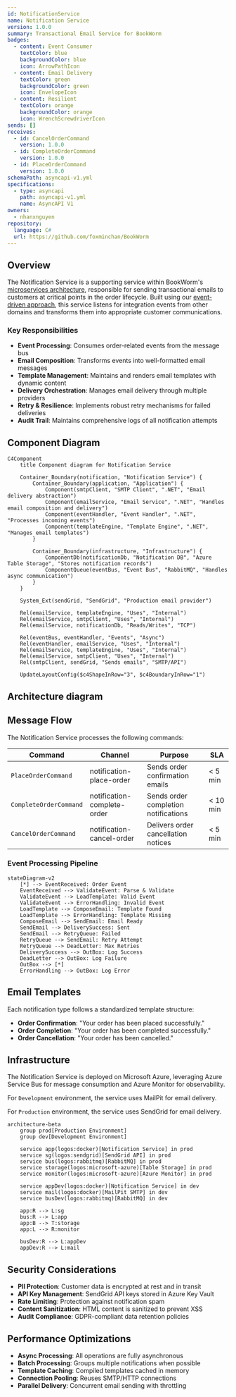```yaml
---
id: NotificationService
name: Notification Service
version: 1.0.0
summary: Transactional Email Service for BookWorm
badges:
  - content: Event Consumer
    textColor: blue
    backgroundColor: blue
    icon: ArrowPathIcon
  - content: Email Delivery
    textColor: green
    backgroundColor: green
    icon: EnvelopeIcon
  - content: Resilient
    textColor: orange
    backgroundColor: orange
    icon: WrenchScrewdriverIcon
sends: []
receives:
  - id: CancelOrderCommand
    version: 1.0.0
  - id: CompleteOrderCommand
    version: 1.0.0
  - id: PlaceOrderCommand
    version: 1.0.0
schemaPath: asyncapi-v1.yml
specifications:
  - type: asyncapi
    path: asyncapi-v1.yml
    name: AsyncAPI V1
owners:
  - nhanxnguyen
repository:
  language: C#
  url: https://github.com/foxminchan/BookWorm
---
```


<Tiles>
  <Tile
    icon="DocumentIcon"
    href={`/docs/services/${frontmatter.id}/${frontmatter.version}/changelog`}
    title="View the changelog"
    description="Want to know the history of this service? View the change logs"
  />
  <Tile
    icon="UserGroupIcon"
    href="/docs/users/nhanxnguyen"
    title="Contact the author"
    description="Any questions? Feel free to contact the owners"
  />
  <Tile
    icon="BoltIcon"
    href={`/visualiser/services/${frontmatter.id}/${frontmatter.version}`}
    title={`Receives ${frontmatter.receives.length} messages`}
    description="This service receives messages from other services"
  />
</Tiles>

## Overview

The Notification Service is a supporting service within BookWorm's [microservices architecture](https://foxminchan.github.io/BookWorm/architecture-decisions/adr-001-microservices-architecture), responsible for sending transactional emails to customers at critical points in the order lifecycle. Built using our [event-driven approach](https://foxminchan.github.io/BookWorm/architecture-decisions/adr-002-event-driven-cqrs), this service listens for integration events from other domains and transforms them into appropriate customer communications.

### Key Responsibilities

- **Event Processing**: Consumes order-related events from the message bus
- **Email Composition**: Transforms events into well-formatted email messages
- **Template Management**: Maintains and renders email templates with dynamic content
- **Delivery Orchestration**: Manages email delivery through multiple providers
- **Retry & Resilience**: Implements robust retry mechanisms for failed deliveries
- **Audit Trail**: Maintains comprehensive logs of all notification attempts

## Component Diagram

```mermaid
C4Component
    title Component diagram for Notification Service

    Container_Boundary(notification, "Notification Service") {
        Container_Boundary(application, "Application") {
            Component(smtpClient, "SMTP Client", ".NET", "Email delivery abstraction")
            Component(emailService, "Email Service", ".NET", "Handles email composition and delivery")
            Component(eventHandler, "Event Handler", ".NET", "Processes incoming events")
            Component(templateEngine, "Template Engine", ".NET", "Manages email templates")
        }

        Container_Boundary(infrastructure, "Infrastructure") {
            ComponentDb(notificationDb, "Notification DB", "Azure Table Storage", "Stores notification records")
            ComponentQueue(eventBus, "Event Bus", "RabbitMQ", "Handles async communication")
        }
    }

    System_Ext(sendGrid, "SendGrid", "Production email provider")

    Rel(emailService, templateEngine, "Uses", "Internal")
    Rel(emailService, smtpClient, "Uses", "Internal")
    Rel(emailService, notificationDb, "Reads/Writes", "TCP")

    Rel(eventBus, eventHandler, "Events", "Async")
    Rel(eventHandler, emailService, "Uses", "Internal")
    Rel(emailService, templateEngine, "Uses", "Internal")
    Rel(emailService, smtpClient, "Uses", "Internal")
    Rel(smtpClient, sendGrid, "Sends emails", "SMTP/API")

    UpdateLayoutConfig($c4ShapeInRow="3", $c4BoundaryInRow="1")
```

## Architecture diagram

<NodeGraph />

## Message Flow

The Notification Service processes the following commands:

| Command                | Channel                     | Purpose                              | SLA      |
| ---------------------- | --------------------------- | ------------------------------------ | -------- |
| `PlaceOrderCommand`    | notification-place-order    | Sends order confirmation emails      | < 5 min  |
| `CompleteOrderCommand` | notification-complete-order | Sends order completion notifications | < 10 min |
| `CancelOrderCommand`   | notification-cancel-order   | Delivers order cancellation notices  | < 5 min  |

### Event Processing Pipeline

```mermaid
stateDiagram-v2
    [*] --> EventReceived: Order Event
    EventReceived --> ValidateEvent: Parse & Validate
    ValidateEvent --> LoadTemplate: Valid Event
    ValidateEvent --> ErrorHandling: Invalid Event
    LoadTemplate --> ComposeEmail: Template Found
    LoadTemplate --> ErrorHandling: Template Missing
    ComposeEmail --> SendEmail: Email Ready
    SendEmail --> DeliverySuccess: Sent
    SendEmail --> RetryQueue: Failed
    RetryQueue --> SendEmail: Retry Attempt
    RetryQueue --> DeadLetter: Max Retries
    DeliverySuccess --> OutBox: Log Success
    DeadLetter --> OutBox: Log Failure
    OutBox --> [*]
    ErrorHandling --> OutBox: Log Error
```

## Email Templates

Each notification type follows a standardized template structure:

- **Order Confirmation**: "Your order has been placed successfully."
- **Order Completion**: "Your order has been completed successfully."
- **Order Cancellation**: "Your order has been cancelled."

## Infrastructure

The Notification Service is deployed on Microsoft Azure, leveraging Azure Service Bus for message consumption and Azure Monitor for observability.

For `Development` environment, the service uses MailPit for email delivery.

For `Production` environment, the service uses SendGrid for email delivery.

```mermaid
architecture-beta
    group prod[Production Environment]
    group dev[Development Environment]

    service app(logos:docker)[Notification Service] in prod
    service sg(logos:sendgrid)[SendGrid API] in prod
    service bus(logos:rabbitmq)[RabbitMQ] in prod
    service storage(logos:microsoft-azure)[Table Storage] in prod
    service monitor(logos:microsoft-azure)[Azure Monitor] in prod

    service appDev(logos:docker)[Notification Service] in dev
    service mail(logos:docker)[MailPit SMTP] in dev
    service busDev(logos:rabbitmq)[RabbitMQ] in dev

    app:R --> L:sg
    bus:R --> L:app
    app:B --> T:storage
    app:L --> R:monitor

    busDev:R --> L:appDev
    appDev:R --> L:mail
```

## Security Considerations

- **PII Protection**: Customer data is encrypted at rest and in transit
- **API Key Management**: SendGrid API keys stored in Azure Key Vault
- **Rate Limiting**: Protection against notification spam
- **Content Sanitization**: HTML content is sanitized to prevent XSS
- **Audit Compliance**: GDPR-compliant data retention policies

## Performance Optimizations

- **Async Processing**: All operations are fully asynchronous
- **Batch Processing**: Groups multiple notifications when possible
- **Template Caching**: Compiled templates cached in memory
- **Connection Pooling**: Reuses SMTP/HTTP connections
- **Parallel Delivery**: Concurrent email sending with throttling

